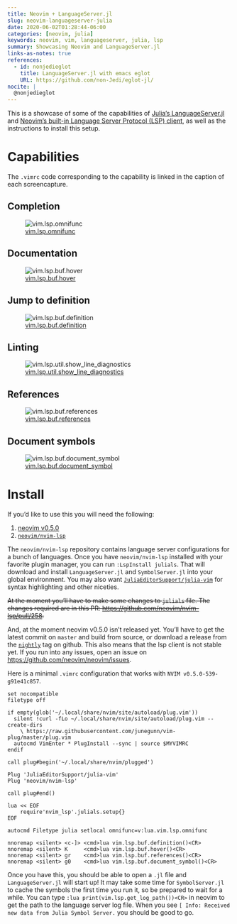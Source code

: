 ```yaml
---
title: Neovim + LanguageServer.jl
slug: neovim-languageserver-julia
date: 2020-06-02T01:28:44-06:00
categories: [neovim, julia]
keywords: neovim, vim, languageserver, julia, lsp
summary: Showcasing Neovim and LanguageServer.jl
links-as-notes: true
references:
  - id: nonjedieglot
    title: LanguageServer.jl with emacs eglot
    URL: https://github.com/non-Jedi/eglot-jl/
nocite: |
  @nonjedieglot
---
```


This is a showcase of some of the capabilities of [Julia's LanguageServer.jl](https://github.com/julia-vscode/LanguageServer.jl) and [Neovim's built-in Language Server Protocol (LSP) client](https://neovim.io/doc/user/lsp.html), as well as the instructions to install this setup.

# Capabilities

The `.vimrc` code corresponding to the capability is linked in the caption of each screencapture.

## Completion

![[vim.lsp.omnifunc](https://github.com/kdheepak/dotfiles/blob/9f2f76877e0b6ace32c109d95e206ee9f1851193/vimrc#L648)](images/autocomplete.mov.gif)

## Documentation

![[vim.lsp.buf.hover](https://github.com/kdheepak/dotfiles/blob/9f2f76877e0b6ace32c109d95e206ee9f1851193/vimrc#L971)](images/documentation.mov.gif)

## Jump to definition

![[vim.lsp.buf.definition](https://github.com/kdheepak/dotfiles/blob/9f2f76877e0b6ace32c109d95e206ee9f1851193/vimrc#L968)](images/jumptodefinition.mov.gif)

## Linting

![[vim.lsp.util.show_line_diagnostics](https://github.com/kdheepak/dotfiles/blob/9f2f76877e0b6ace32c109d95e206ee9f1851193/vimrc#L992)](images/linting.mov.gif)

## References

![[vim.lsp.buf.references](https://github.com/kdheepak/dotfiles/blob/9f2f76877e0b6ace32c109d95e206ee9f1851193/vimrc#L983)](images/references.mov.gif)

## Document symbols

![[vim.lsp.buf.document_symbol](https://github.com/kdheepak/dotfiles/blob/9f2f76877e0b6ace32c109d95e206ee9f1851193/vimrc#L986)](images/symbols.mov.gif)

# Install

If you'd like to use this you will need the following:

1. [neovim v0.5.0](https://github.com/neovim/neovim/releases/tag/nightly)
2. [`neovim/nvim-lsp`](https://github.com/neovim/nvim-lsp)

The `neovim/nvim-lsp` repository contains language server configurations for a bunch of languages.
Once you have `neovim/nvim-lsp` installed with your favorite plugin manager, you can run `:LspInstall julials`.
That will download and install `LanguageServer.jl` and `SymbolServer.jl` into your global environment.
You may also want [`JuliaEditorSupport/julia-vim`](https://github.com/JuliaEditorSupport/julia-vim) for syntax highlighting and other niceties.

~~At the moment you'll have to make some changes to `julials` file. The changes required are in this PR: <https://github.com/neovim/nvim-lsp/pull/258>.~~

And, at the moment neovim v0.5.0 isn't released yet.
You'll have to get the latest commit on `master` and build from source, or download a release from the [`nightly`](https://github.com/neovim/neovim/releases/tag/nightly) tag on github.
This also means that the lsp client is not stable yet.
If you run into any issues, open an issue on <https://github.com/neovim/neovim/issues>.

Here is a minimal `.vimrc` configuration that works with `NVIM v0.5.0-539-g91e41c857`.

```vim
set nocompatible
filetype off

if empty(glob('~/.local/share/nvim/site/autoload/plug.vim'))
  silent !curl -fLo ~/.local/share/nvim/site/autoload/plug.vim --create-dirs
    \ https://raw.githubusercontent.com/junegunn/vim-plug/master/plug.vim
  autocmd VimEnter * PlugInstall --sync | source $MYVIMRC
endif

call plug#begin('~/.local/share/nvim/plugged')

Plug 'JuliaEditorSupport/julia-vim'
Plug 'neovim/nvim-lsp'

call plug#end()

lua << EOF
    require'nvim_lsp'.julials.setup{}
EOF

autocmd Filetype julia setlocal omnifunc=v:lua.vim.lsp.omnifunc

nnoremap <silent> <c-]> <cmd>lua vim.lsp.buf.definition()<CR>
nnoremap <silent> K     <cmd>lua vim.lsp.buf.hover()<CR>
nnoremap <silent> gr    <cmd>lua vim.lsp.buf.references()<CR>
nnoremap <silent> g0    <cmd>lua vim.lsp.buf.document_symbol()<CR>
```

Once you have this, you should be able to open a `.jl` file and `LanguageServer.jl` will start up!
It may take some time for `SymbolServer.jl` to cache the symbols the first time you run it, so be prepared to wait for a while.
You can type `:lua print(vim.lsp.get_log_path())<CR>` in neovim to get the path to the language server log file.
When you see `[ Info: Received new data from Julia Symbol Server.` you should be good to go.

